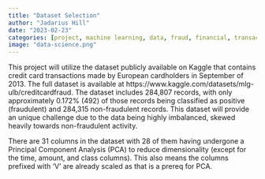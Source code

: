 ```yaml
---
title: "Dataset Selection"
author: "Jadarius Hill"
date: "2023-02-23"
categories: [project, machine learning, data, fraud, financial, transactions, credit cards, Kaggle, European, dataset, PCA, imbalanced data]
image: "data-science.png"
---
```


This project will utilize the dataset publicly available on Kaggle that contains credit card transactions made by European cardholders in September of 2013. The full dataset is available at https://www.kaggle.com/datasets/mlg-ulb/creditcardfraud. The dataset includes 284,807 records, with only approximately 0.172% (492) of those records being classified as positive (fraudulent) and 284,315 non-fraudulent records. This dataset will provide an unique challenge due to the data being highly imbalanced, skewed heavily towards non-fraudulent activity.

There are 31 columns in the dataset with 28 of them having undergone a Principal Component Analysis (PCA) to reduce dimensionality (except for the time, amount, and class columns). This also means the columns prefixed with 'V' are already scaled as that is a prereq for PCA.